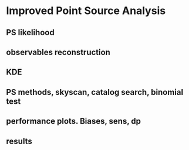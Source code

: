 # Improved Point Source Analysis

## PS likelihood

## observables reconstruction

## KDE

## PS methods, skyscan, catalog search, binomial test

## performance plots. Biases, sens, dp

## results
